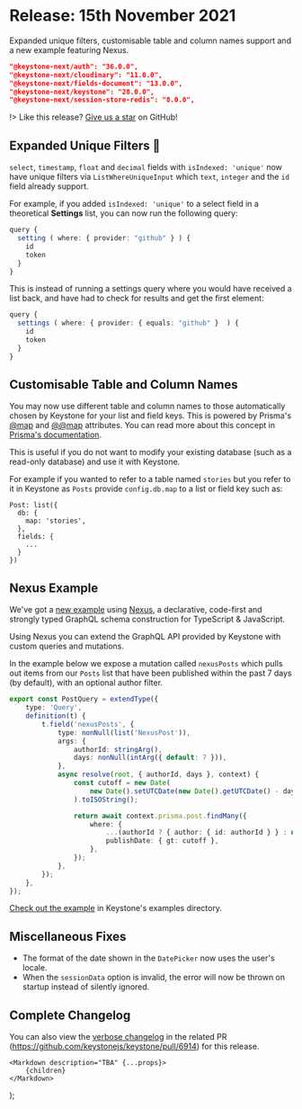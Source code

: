 
# Release: 15th November 2021

Expanded unique filters, customisable table and column names support and a new example featuring Nexus. <Emoji symbol="🪢" alt="Rope" />

```json
"@keystone-next/auth": "36.0.0",
"@keystone-next/cloudinary": "11.0.0",
"@keystone-next/fields-document": "13.0.0",
"@keystone-next/keystone": "28.0.0",
"@keystone-next/session-store-redis": "8.0.0",
```

!> Like this release? [Give us a star](https://github.com/keystonejs/keystone) on GitHub!

## Expanded Unique Filters 🔎

`select`, `timestamp`, `float` and `decimal` fields with `isIndexed: 'unique'` now have unique filters via `ListWhereUniqueInput` which `text`, `integer` and the `id` field already support.

For example, if you added `isIndexed: 'unique'` to a select field in a theoretical **Settings** list, you can now run the following query:

```ts
query {
  setting ( where: { provider: "github" } ) {
	id
	token
  }
}
```

This is instead of running a settings query where you would have received a list back, and have had to check for results and get the first element:

```ts
query {
  settings ( where: { provider: { equals: "github" }  ) {
	id
	token
  }
}
```

## Customisable Table and Column Names <Emoji symbol="📇" alt="Index cards" />

You may now use different table and column names to those automatically chosen by Keystone for your list and field keys. This is powered by Prisma's [@map](https://www.prisma.io/docs/reference/api-reference/prisma-schema-reference#map) and [@@map](https://www.prisma.io/docs/reference/api-reference/prisma-schema-reference#map) attributes. You can read more about this concept in [Prisma's documentation](https://www.prisma.io/docs/concepts/components/prisma-client/working-with-prismaclient/use-custom-model-and-field-names).

This is useful if you do not want to modify your existing database (such as a read-only database) and use it with Keystone.

For example if you wanted to refer to a table named `stories` but you refer to it in Keystone as `Posts` provide `config.db.map` to a list or field key such as:

```
Post: list({
  db: {
    map: 'stories',
  },
  fields: {
    ...
  }
})
```

## Nexus Example <Emoji symbol="🪢" alt="Rope" />

We've got a [new example](https://github.com/keystonejs/keystone/tree/main/examples/extend-graphql-schema-nexus) using [Nexus](https://nexusjs.org/), a declarative, code-first and strongly typed GraphQL schema construction for TypeScript & JavaScript.

Using Nexus you can extend the GraphQL API provided by Keystone with custom queries and mutations.

In the example below we expose a mutation called `nexusPosts` which pulls out items from our `Posts` list that have been published within the past 7 days (by default), with an optional author filter.

```ts
export const PostQuery = extendType({
	type: 'Query',
	definition(t) {
		t.field('nexusPosts', {
			type: nonNull(list('NexusPost')),
			args: {
				authorId: stringArg(),
				days: nonNull(intArg({ default: 7 })),
			},
			async resolve(root, { authorId, days }, context) {
				const cutoff = new Date(
					new Date().setUTCDate(new Date().getUTCDate() - days)
				).toISOString();

				return await context.prisma.post.findMany({
					where: {
						...(authorId ? { author: { id: authorId } } : null),
						publishDate: { gt: cutoff },
					},
				});
			},
		});
	},
});
```

[Check out the example](https://github.com/keystonejs/keystone/tree/main/examples/extend-graphql-schema-nexus) in Keystone's examples directory.

## Miscellaneous Fixes <Emoji symbol="⚙️" alt="Gear" />

-   The format of the date shown in the `DatePicker` now uses the user's locale.
-   When the `sessionData` option is invalid, the error will now be thrown on startup instead of silently ignored.

## Complete Changelog <Emoji symbol="📜" alt="Scroll" />

You can also view the [verbose changelog](https://github.com/keystonejs/keystone/pull/6914) in the related PR (https://github.com/keystonejs/keystone/pull/6914) for this release.

	<Markdown description="TBA" {...props}>
		{children}
	</Markdown>
);
